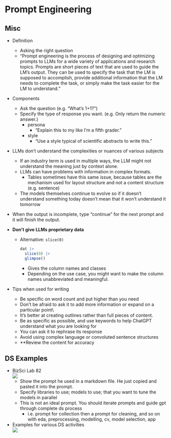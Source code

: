 # Prompt Engineering  {#sec-nlp-prompt .unnumbered}


## Misc  {#sec-nlp-prompt-misc .unnumbered}

-   Definition
    -   Asking the right question
    -   "Prompt engineering is the process of designing and optimizing prompts to LLMs for a wide variety of applications and research topics. Prompts are short pieces of text that are used to guide the LM's output. They can be used to specify the task that the LM is supposed to accomplish, provide additional information that the LM needs to complete the task, or simply make the task easier for the LM to understand."
-   Components
    -   Ask the question (e.g. "What's 1+1?")
    -   Specify the type of response you want. (e.g. Only return the numeric answer.)
        -   persona
            -   "Explain this to my like I'm a fifth grader."
        -   style
            -   "Use a style typical of scientific abstracts to write this."
-   LLMs don't understand the complexities or nuances of various subjects
    -   If an industry term is used in multiple ways, the LLM might not understand the meaning just by context alone.
    -   LLMs can have problems with information in complex formats.
        -   Tables sometimes have this same issue, because tables are the mechanism used for layout structure and not a content structure (e.g. sentence)
    -   The models themselves continue to evolve so if it doesn't understand something today doesn't mean that it won't understand it tomorrow
-   When the output is incomplete, type "continue" for the next prompt and it will finish the output.
-   **Don't give LLMs proprietary data**
    -   Alternative: `slice(0)`

        ```r         
        dat |>
          slice(0) |>
          glimpse()
        ```

        -   Gives the column names and classes
        -   Depending on the use case, you might want to make the column names unabbreviated and meaningful.

-   Tips when used for writing

    -   Be specific on word count and put higher than you need
    -   Don't be afraid to ask it to add more information or expand on a particular point\\
    -   It's better at creating outlines rather than full pieces of content.
    -   Be as specific as possible, and use keywords to help ChatGPT understand what you are looking for
    -   You can ask it to rephrase its response
    -   Avoid using complex language or convoluted sentence structures
    -   \*\*Review the content for accuracy


## DS Examples {#sec-nlp-prompt-dsex .unnumbered}

-   BizSci Lab 82  
    ![](./_resources/NLP,_Prompt_Engineering.resources/Screenshot%20(1389).png)
    -   Show the prompt he used in a markdown file. He just copied and pasted it into the prompt.
    -   Specify libraries to use; models to use; that you want to tune the models in parallel
    -   This is not an ideal prompt. You should iterate prompts and guide gpt through complete ds process
        -   i.e. prompt for collection then a prompt for cleaning, and so on with eda, preprocessing, modelling, cv, model selection, app
-   Examples for various DS activities  
    ![](./_resources/NLP,_Prompt_Engineering.resources/image.png)

